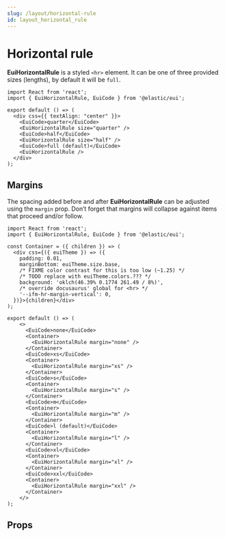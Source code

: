 ```yaml
---
slug: /layout/horizontal-rule
id: layout_horizontal_rule
---
```


# Horizontal rule

**EuiHorizontalRule** is a styled `<hr>` element. It can be one of three provided sizes (lengths), by default it will be `full`.

```tsx interactive
import React from 'react';
import { EuiHorizontalRule, EuiCode } from '@elastic/eui';

export default () => (
  <div css={{ textAlign: "center" }}>
    <EuiCode>quarter</EuiCode>
    <EuiHorizontalRule size="quarter" />
    <EuiCode>half</EuiCode>
    <EuiHorizontalRule size="half" />
    <EuiCode>full (default)</EuiCode>
    <EuiHorizontalRule />
  </div>
);
```

## Margins

The spacing added before and after **EuiHorizontalRule** can be adjusted using the `margin` prop. Don’t forget that margins will collapse against items that proceed and/or follow.

```tsx interactive
import React from 'react';
import { EuiHorizontalRule, EuiCode } from '@elastic/eui';

const Container = ({ children }) => (
  <div css={({ euiTheme }) => ({
    padding: 0.01,
    marginBottom: euiTheme.size.base,
    /* FIXME color contrast for this is too low (~1.25) */
    /* TODO replace with euiTheme.colors.??? */
    background: 'oklch(46.39% 0.1774 261.49 / 8%)',
    /* override docusaurus' global for <hr> */
    '--ifm-hr-margin-vertical': 0,
  })}>{children}</div>
);

export default () => (
    <>
      <EuiCode>none</EuiCode>
      <Container>
        <EuiHorizontalRule margin="none" />
      </Container>
      <EuiCode>xs</EuiCode>
      <Container>
        <EuiHorizontalRule margin="xs" />
      </Container>
      <EuiCode>s</EuiCode>
      <Container>
        <EuiHorizontalRule margin="s" />
      </Container>
      <EuiCode>m</EuiCode>
      <Container>
        <EuiHorizontalRule margin="m" />
      </Container>
      <EuiCode>l (default)</EuiCode>
      <Container>
        <EuiHorizontalRule margin="l" />
      </Container>
      <EuiCode>xl</EuiCode>
      <Container>
        <EuiHorizontalRule margin="xl" />
      </Container>
      <EuiCode>xxl</EuiCode>
      <Container>
        <EuiHorizontalRule margin="xxl" />
      </Container>
    </>
);
```

## Props


<PropTable definition={docgen.EuiHorizontalRule} />
